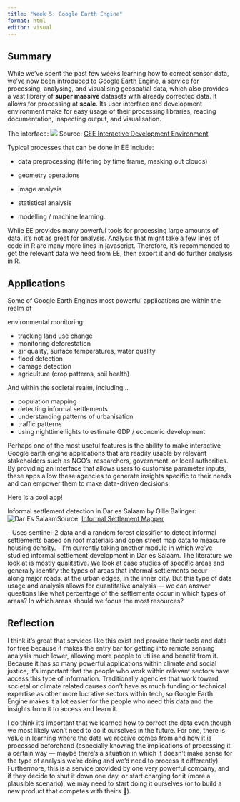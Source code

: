 ```yaml
---
title: "Week 5: Google Earth Engine"
format: html
editor: visual
---
```


## Summary

While we've spent the past few weeks learning how to correct sensor data, we've now been introduced to Google Earth Engine, a service for processing, analysing, and visualising geospatial data, which also provides a vast library of **super massive** datasets with already corrected data. It allows for processing at **scale**. Its user interface and development environment make for easy usage of their processing libraries, reading documentation, inspecting output, and visualisation.

The interface:
![](media/wk5/gee.png)
Source: [GEE Interactive Development Environment](https://www.researchgate.net/publication/318246365/figure/fig3/AS:667869226483731@1536243840816/The-Earth-Engine-interactive-development-environment.png)

Typical processes that can be done in EE include:

-   data preprocessing (filtering by time frame, masking out clouds)

-   geometry operations

-   image analysis

-   statistical analysis

-   modelling / machine learning.

While EE provides many powerful tools for processing large amounts of data, it's not as great for analysis. Analysis that might take a few lines of code in R are many more lines in javascript. Therefore, it's recommended to get the relevant data we need from EE, then export it and do further analysis in R.

## Applications

Some of Google Earth Engines most powerful applications are within the realm of

environmental monitoring:

-   tracking land use change
-   monitoring deforestation
-   air quality, surface temperatures, water quality
-   flood detection
-   damage detection
-   agriculture (crop patterns, soil health)

And within the societal realm, including...

-   population mapping
-   detecting informal settlements
-   understanding patterns of urbanisation
-   traffic patterns
-   using nighttime lights to estimate GDP / economic development

Perhaps one of the most useful features is the ability to make interactive Google earth engine applications that are readily usable by relevant stakeholders such as NGO's, researchers, government, or local authorities. By providing an interface that allows users to customise parameter inputs, these apps allow these agencies to generate insights specific to their needs and can empower them to make data-driven decisions.

Here is a cool app!

Informal settlement detection in Dar es Salaam by Ollie Balinger: ![Dar Es Salaam](media/wk5/DarEsSalaam.png)Source: [Informal Settlement Mapper](https://ollielballinger.users.earthengine.app/view/ism)

\- Uses sentinel-2 data and a random forest classifier to detect informal settlements based on roof materials and open street map data to measure housing density. - I'm currently taking another module in which we've studied informal settlement development in Dar es Salaam. The literature we look at is mostly qualitative. We look at case studies of specific areas and generally identify the types of areas that informal settlements occur --- along major roads, at the urban edges, in the inner city. But this type of data usage and analysis allows for quantitative analysis --- we can answer questions like what percentage of the settlements occur in which types of areas? In which areas should we focus the most resources?

## Reflection

I think it's great that services like this exist and provide their tools and data for free because it makes the entry bar for getting into remote sensing analysis much lower, allowing more people to utilise and benefit from it. Because it has so many powerful applications within climate and social justice, it's important that the people who work within relevant sectors have access this type of information. Traditionally agencies that work toward societal or climate related causes don't have as much funding or technical expertise as other more lucrative sectors within tech, so Google Earth Engine makes it a lot easier for the people who need this data and the insights from it to access and learn it.

I do think it's important that we learned how to correct the data even though we most likely won't need to do it ourselves in the future. For one, there is value in learning where the data we receive comes from and how it is processed beforehand (especially knowing the implications of processing it a certain way --- maybe there's a situation in which it doesn't make sense for the type of analysis we're doing and we'd need to process it differently). Furthermore, this is a service provided by one very powerful company, and if they decide to shut it down one day, or start charging for it (more a plausible scenario), we may need to start doing it ourselves (or to build a new product that competes with theirs 🤠).
